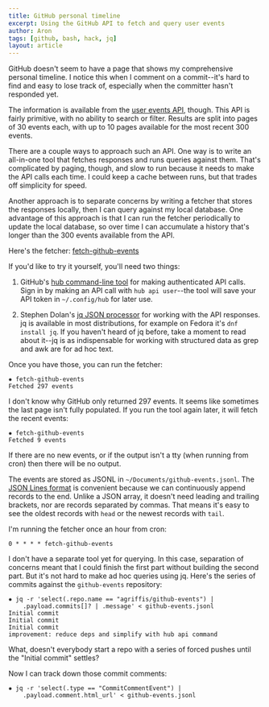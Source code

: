 ```yaml
---
title: GitHub personal timeline
excerpt: Using the GitHub API to fetch and query user events
author: Aron
tags: [github, bash, hack, jq]
layout: article
---
```


GitHub doesn't seem to have a page that shows my comprehensive personal
timeline. I notice this when I comment on a commit--it's hard to find and easy
to lose track of, especially when the committer hasn't responded yet.

The information is available from the [user events
API](https://developer.github.com/v3/activity/events/), though. This API is
fairly primitive, with no ability to search or filter. Results are split into
pages of 30 events each, with up to 10 pages available for the most recent 300
events.

There are a couple ways to approach such an API. One way is to write an
all-in-one tool that fetches responses and runs queries against them. That's
complicated by paging, though, and slow to run because it needs to make the API
calls each time. I could keep a cache between runs, but that trades off
simplicity for speed.

Another approach is to separate concerns by writing a fetcher that stores the
responses locally, then I can query against my local database. One advantage of
this approach is that I can run the fetcher periodically to update the local
database, so over time I can accumulate a history that's longer than the 300
events available from the API.

Here's the fetcher: [fetch-github-events](https://github.com/agriffis/github-events/blob/master/fetch-github-events)

If you'd like to try it yourself, you'll need two things:

1. GitHub's [hub command-line tool](https://github.com/github/hub) for making
   authenticated API calls. Sign in by making an API call with `hub api
   user`--the tool will save your API token in `~/.config/hub` for later use.

2. Stephen Dolan's [jq JSON processor](https://stedolan.github.io/jq/) for
   working with the API responses. jq is available in most distributions, for
   example on Fedora it's `dnf install jq`. If you haven't heard of jq before,
   take a moment to read about it--jq is as indispensable for working with
   structured data as grep and awk are for ad hoc text.

Once you have those, you can run the fetcher:

    ✸ fetch-github-events
    Fetched 297 events

I don't know why GitHub only returned 297 events. It seems like sometimes the
last page isn't fully populated. If you run the tool again later, it will fetch
the recent events:

    ✸ fetch-github-events
    Fetched 9 events

If there are no new events, or if the output isn't a tty (when running from
cron) then there will be no output.

The events are stored as JSONL in `~/Documents/github-events.jsonl`. The [JSON
Lines format](http://jsonlines.org) is convenient because we can continuously
append records to the end. Unlike a JSON array, it doesn't need leading and
trailing brackets, nor are records separated by commas. That means it's easy to
see the oldest records with `head` or the newest records with `tail`.

I'm running the fetcher once an hour from cron:

    0 * * * * fetch-github-events

I don't have a separate tool yet for querying. In this case, separation of
concerns meant that I could finish the first part without building the second
part. But it's not hard to make ad hoc queries using jq. Here's the series of
commits against the `github-events` repository:

    ✸ jq -r 'select(.repo.name == "agriffis/github-events") |
        .payload.commits[]? | .message' < github-events.jsonl
    Initial commit
    Initial commit
    Initial commit
    improvement: reduce deps and simplify with hub api command

What, doesn't everybody start a repo with a series of forced pushes until the
"Initial commit" settles?

Now I can track down those commit comments:

    ✸ jq -r 'select(.type == "CommitCommentEvent") |
        .payload.comment.html_url' < github-events.jsonl
